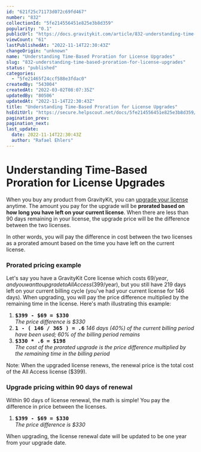 ```yaml
---
id: "621f25c71173d072c69fd467"
number: "832"
collectionId: "5fe214556451e825e3b8d359"
popularity: "0.1"
publicUrl: "https://docs.gravitykit.com/article/832-understanding-time-based-proration-for-license-upgrades"
viewCount: "61"
lastPublishedAt: "2022-11-14T22:30:43Z"
changeOrigin: "unknown"
name: "Understanding Time-Based Proration for License Upgrades"
slug: "832-understanding-time-based-proration-for-license-upgrades"
status: "published"
categories: 
  - "5fe21465f24ccf588e3fdac0"
createdBy: "543004"
createdAt: "2022-03-02T08:07:35Z"
updatedBy: "80506"
updatedAt: "2022-11-14T22:30:43Z"
title: "Understanding Time-Based Proration for License Upgrades"
hsEditUrl: "https://secure.helpscout.net/docs/5fe214556451e825e3b8d359/article/621f25c71173d072c69fd467"
pagination_prev: 
pagination_next: 
last_update:
  date: 2022-11-14T22:30:43Z
  author: "Rafael Ehlers"
---
```


# Understanding Time-Based Proration for License Upgrades

When you buy any product from GravityKit, you can [upgrade your license](https://docs.gravitykit.com/article/347-upgrading-your-license) anytime. The amount you pay for the upgrade will be **prorated based on how long you have left on your current license**. When there are less than 90 days remaining in your license, the upgrade price will be the difference between the two licenses.

In other words, you will pay the difference in cost between the two licenses as a prorated amount based on the time you have left on the current license.

### Prorated pricing example

Let's say you have a GravityKit Core license which costs $69/year, and you want to upgrade to All Access ($399/year), but you still have 219 days left on your current billing cycle (you've had your current license for 146 days). When upgrading, you will pay the price difference multiplied by the remaining time in the license. Here's math illustrating this example:

1. **<tt>$399 - $69 = $330</tt>**   
    *The price difference is $330*
2. **<tt>1 - ( 146 / 365 ) = .6</tt>** *146 days (40%) of the current billing period have been used; 60% of the billing period remains*
3. **<tt>$330 \* .6 = $198</tt>**   
    *The cost of the prorated upgrade is the price difference multiplied by the remaining time in the billing period*

Note: When the upgraded license renews, the renewal price is the total cost of the All Access license ($399).

### Upgrade pricing within 90 days of renewal

Within 90 days of license renewal, the math is simple! You pay the difference in price between the licenses.

1. **<tt>$399 - $69 = $330</tt>**   
    *The price difference is $330*

When upgrading, the license renewal date will be updated to be one year from your upgrade date.